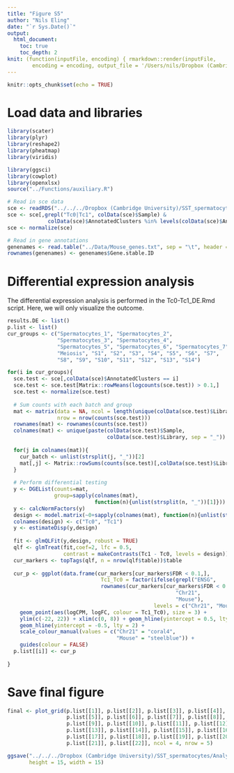 ```yaml
---
title: "Figure S5"
author: "Nils Eling"
date: "`r Sys.Date()`"
output: 
  html_document:
    toc: true
    toc_depth: 2
knit: (function(inputFile, encoding) { rmarkdown::render(inputFile, 
        encoding = encoding, output_file = '/Users/nils/Dropbox (Cambridge University)/SST_spermatocytes/Analysis/Figures/Fig_S5/Fig_S5.html') })
---
```


```r
knitr::opts_chunk$set(echo = TRUE)
```

# Load data and libraries

```r
library(scater)
library(plyr)
library(reshape2)
library(pheatmap)
library(viridis)

library(ggsci)
library(cowplot)
library(openxlsx)
source("../Functions/auxiliary.R")

# Read in sce data
sce <- readRDS("../../../Dropbox (Cambridge University)/SST_spermatocytes/Analysis/data/10X_data/SCE_all.rds")
sce <- sce[,grepl("Tc0|Tc1", colData(sce)$Sample) & 
             colData(sce)$AnnotatedClusters %in% levels(colData(sce)$AnnotatedClusters)[1:23]]
sce <- normalize(sce)

# Read in gene annotations
genenames <- read.table("../Data/Mouse_genes.txt", sep = "\t", header = TRUE, stringsAsFactors = FALSE)
rownames(genenames) <- genenames$Gene.stable.ID
```

# Differential expression analysis

The differential expression analysis is performed in the Tc0-Tc1_DE.Rmd script.
Here, we will only visualize the outcome.

```r
results.DE <- list()
p.list <- list()
cur_groups <- c("Spermatocytes_1", "Spermatocytes_2", 
                "Spermatocytes_3", "Spermatocytes_4", 
                "Spermatocytes_5", "Spermatocytes_6", "Spermatocytes_7", 
                "Meiosis", "S1", "S2", "S3", "S4", "S5", "S6", "S7",
                "S8", "S9", "S10", "S11", "S12", "S13", "S14")

for(i in cur_groups){
  sce.test <- sce[,colData(sce)$AnnotatedClusters == i]
  sce.test <- sce.test[Matrix::rowMeans(logcounts(sce.test)) > 0.1,]
  sce.test <- normalize(sce.test)
  
  # Sum counts with each batch and group
  mat <- matrix(data = NA, ncol = length(unique(colData(sce.test)$Library)), 
                nrow = nrow(counts(sce.test)))
  rownames(mat) <- rownames(counts(sce.test))
  colnames(mat) <- unique(paste(colData(sce.test)$Sample, 
                                colData(sce.test)$Library, sep = "_"))
  
  for(j in colnames(mat)){
    cur_batch <- unlist(strsplit(j, "_"))[2]
    mat[,j] <- Matrix::rowSums(counts(sce.test)[,colData(sce.test)$Library == cur_batch]) 
  }
  
  # Perform differential testing
  y <- DGEList(counts=mat,
               group=sapply(colnames(mat), 
                            function(n){unlist(strsplit(n, "_"))[1]}))
  y <- calcNormFactors(y)
  design <- model.matrix(~0+sapply(colnames(mat), function(n){unlist(strsplit(n, "_"))[1]}))
  colnames(design) <- c("Tc0", "Tc1")
  y <- estimateDisp(y,design)
  
  fit <- glmQLFit(y,design, robust = TRUE)
  qlf <- glmTreat(fit,coef=2, lfc = 0.5, 
                  contrast = makeContrasts(Tc1 - Tc0, levels = design))
  cur_markers <- topTags(qlf, n = nrow(qlf$table))$table
  
  cur_p <- ggplot(data.frame(cur_markers[cur_markers$FDR < 0.1,],
                              Tc1_Tc0 = factor(ifelse(grepl("ENSG",
                              rownames(cur_markers[cur_markers$FDR < 0.1,])), 
                                                      "Chr21",
                                                      "Mouse"), 
                                               levels = c("Chr21", "Mouse")))) + 
    geom_point(aes(logCPM, logFC, colour = Tc1_Tc0), size = 3) + 
    ylim(c(-22, 22)) + xlim(c(0, 8)) + geom_hline(yintercept = 0.5, lty = 2) + 
    geom_hline(yintercept = -0.5, lty = 2) +
    scale_colour_manual(values = c("Chr21" = "coral4", 
                                   "Mouse" = "steelblue")) +
    guides(colour = FALSE)
  p.list[[i]] <- cur_p
  
}
```

# Save final figure

```r
final <- plot_grid(p.list[[1]], p.list[[2]], p.list[[3]], p.list[[4]],
                   p.list[[5]], p.list[[6]], p.list[[7]], p.list[[8]],
                   p.list[[9]], p.list[[10]], p.list[[11]], p.list[[12]],
                   p.list[[13]], p.list[[14]], p.list[[15]], p.list[[16]],
                   p.list[[17]], p.list[[18]], p.list[[19]], p.list[[20]],
                   p.list[[21]], p.list[[22]], ncol = 4, nrow = 5)

ggsave("../../../Dropbox (Cambridge University)/SST_spermatocytes/Analysis/Figures/Fig_S5/Fig_S5.pdf", final,
       height = 15, width = 15)
```
